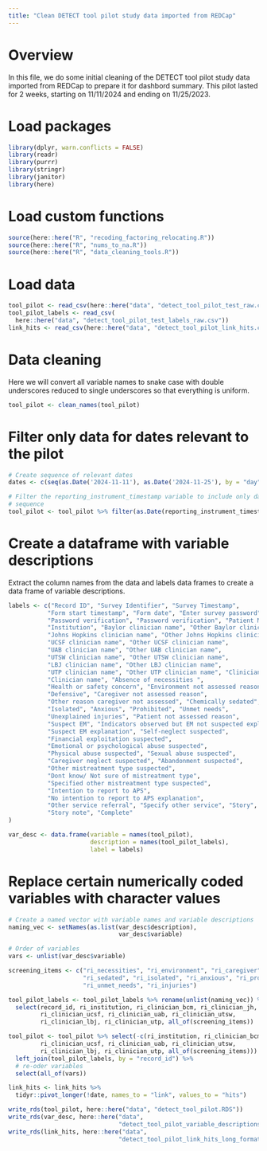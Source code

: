 ```yaml
---
title: "Clean DETECT tool pilot study data imported from REDCap"
---
```


# Overview

In this file, we do some initial cleaning of the DETECT tool pilot study data imported from REDCap to prepare it for dashbord summary. This pilot lasted for 2 weeks, starting on 11/11/2024 and ending on 11/25/2023.


# Load packages

```r
library(dplyr, warn.conflicts = FALSE)
library(readr)
library(purrr)
library(stringr)
library(janitor)
library(here)
```


# Load custom functions

```r
source(here::here("R", "recoding_factoring_relocating.R"))
source(here::here("R", "nums_to_na.R"))
source(here::here("R", "data_cleaning_tools.R"))
```


# Load data

```r
tool_pilot <- read_csv(here::here("data", "detect_tool_pilot_test_raw.csv"))
tool_pilot_labels <- read_csv(
  here::here("data", "detect_tool_pilot_test_labels_raw.csv"))
link_hits <- read_csv(here::here("data", "detect_tool_pilot_link_hits.csv"))
```


# Data cleaning

Here we will convert all variable names to snake case with double underscores reduced to single underscores so that everything is uniform.

```r
tool_pilot <- clean_names(tool_pilot)
```


# Filter only data for dates relevant to the pilot

```r
# Create sequence of relevant dates
dates <- c(seq(as.Date('2024-11-11'), as.Date('2024-11-25'), by = "day"))

# Filter the reporting_instrument_timestamp variable to include only dates in
# sequence
tool_pilot <- tool_pilot %>% filter(as.Date(reporting_instrument_timestamp) %in% dates)
```


# Create a dataframe with variable descriptions

Extract the column names from the data and labels data frames to create a data frame of variable descriptions.

```r
labels <- c("Record ID", "Survey Identifier", "Survey Timestamp", 
           "Form start timestamp", "Form date", "Enter survey password", 
           "Password verification", "Password verification", "Patient MRN", 
           "Institution", "Baylor clinician name", "Other Baylor clinician name", 
           "Johns Hopkins clinician name", "Other Johns Hopkins clinician name", 
           "UCSF clinician name", "Other UCSF clinician name", 
           "UAB clinician name", "Other UAB clinician name", 
           "UTSW clinician name", "Other UTSW clinician name", 
           "LBJ clinician name", "Other LBJ clinician name", 
           "UTP clinician name", "Other UTP clinician name", "Clinician ID", 
           "Clinician name", "Absence of necessities ", 
           "Health or safety concern", "Environment not assessed reason", 
           "Defensive", "Caregiver not assessed reason", 
           "Other reason caregiver not assessed", "Chemically sedated", 
           "Isolated", "Anxious", "Prohibited", "Unmet needs", 
           "Unexplained injuries", "Patient not assessed reason", 
           "Suspect EM", "Indicators observed but EM not suspected explanation", 
           "Suspect EM explanation", "Self-neglect suspected", 
           "Financial exploitation suspected", 
           "Emotional or psychological abuse suspected", 
           "Physical abuse suspected", "Sexual abuse suspected", 
           "Caregiver neglect suspected", "Abandonment suspected", 
           "Other mistreatment type suspected", 
           "Dont know/ Not sure of mistreatment type", 
           "Specified other mistreatment type suspected", 
           "Intention to report to APS", 
           "No intention to report to APS explanation", 
           "Other service referral", "Specify other service", "Story", 
           "Story note", "Complete"
)

var_desc <- data.frame(variable = names(tool_pilot),
                       description = names(tool_pilot_labels),
                       label = labels)

```


# Replace certain numerically coded variables with character values

```r
# Create a named vector with variable names and variable descriptions 
naming_vec <- setNames(as.list(var_desc$description),
                               var_desc$variable)
```

```r
# Order of variables
vars <- unlist(var_desc$variable)
```


```r
screening_items <- c("ri_necessities", "ri_environment", "ri_caregiver", 
                     "ri_sedated", "ri_isolated", "ri_anxious", "ri_prohibited", 
                     "ri_unmet_needs", "ri_injuries")

tool_pilot_labels <- tool_pilot_labels %>% rename(unlist(naming_vec)) %>% 
  select(record_id, ri_institution, ri_clinician_bcm, ri_clinician_jh, 
         ri_clinician_ucsf, ri_clinician_uab, ri_clinician_utsw, 
         ri_clinician_lbj, ri_clinician_utp, all_of(screening_items))

tool_pilot <- tool_pilot %>% select(-c(ri_institution, ri_clinician_bcm, ri_clinician_jh, 
         ri_clinician_ucsf, ri_clinician_uab, ri_clinician_utsw, 
         ri_clinician_lbj, ri_clinician_utp, all_of(screening_items))) %>% 
  left_join(tool_pilot_labels, by = "record_id") %>%
  # re-oder variables
  select(all_of(vars))
```

```r
link_hits <- link_hits %>% 
  tidyr::pivot_longer(!date, names_to = "link", values_to = "hits")
```


```r
write_rds(tool_pilot, here::here("data", "detect_tool_pilot.RDS"))
write_rds(var_desc, here::here("data", 
                               "detect_tool_pilot_variable_descriptions.RDS"))
write_rds(link_hits, here::here("data", 
                               "detect_tool_pilot_link_hits_long_format.RDS"))
```




